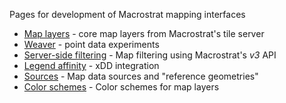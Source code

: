 
<PageHeaderV2 title="Map pages" showLogo></PageHeaderV2>

Pages for development of Macrostrat mapping interfaces

- [Map layers](/dev/map/layers) - core map layers from Macrostrat's tile server
- [Weaver](/dev/map/weaver) - point data experiments
- [Server-side filtering](/dev/map/filter) - Map filtering using Macrostrat's *v3* API
- [Legend affinity](/dev/map/legend-affinity) - xDD integration
- [Sources](/dev/map/sources) - Map data sources and "reference geometries"
- [Color schemes](/dev/map/color-schemes) - Color schemes for map layers

